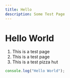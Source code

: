 ```yaml
---
title: Hello
description: Some Test Page
---
```


# Hello World

1. This is a test page
2. This is a test page
3. This is a test pizza hut

```typescript
console.log("Hello World");
```
